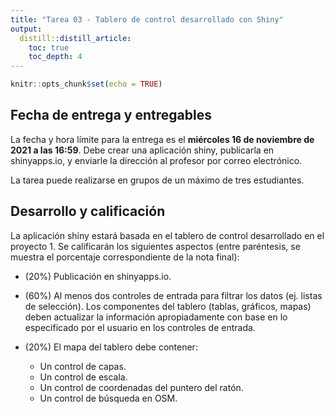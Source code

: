 ```yaml
---
title: "Tarea 03 - Tablero de control desarrollado con Shiny"
output: 
  distill::distill_article:
    toc: true
    toc_depth: 4
---
```


```r
knitr::opts_chunk$set(echo = TRUE)
```

## Fecha de entrega y entregables
La fecha y hora límite para la entrega es el **miércoles 16 de noviembre de 2021 a las 16:59**. Debe crear una aplicación shiny, publicarla en shinyapps.io, y enviarle la dirección al profesor por correo electrónico.

La tarea puede realizarse en grupos de un máximo de tres estudiantes.

## Desarrollo y calificación
La aplicación shiny estará basada en el tablero de control desarrollado en el proyecto 1. Se calificarán los siguientes aspectos (entre paréntesis, se muestra el porcentaje correspondiente de la nota final):

- (20%) Publicación en shinyapps.io.

- (60%) Al menos dos controles de entrada para filtrar los datos (ej. listas de selección). Los componentes del tablero (tablas, gráficos, mapas) deben actualizar la información apropiadamente con base en lo especificado por el usuario en los controles de entrada.

- (20%) El mapa del tablero debe contener:
    - Un control de capas.
    - Un control de escala.
    - Un control de coordenadas del puntero del ratón.
    - Un control de búsqueda en OSM.
